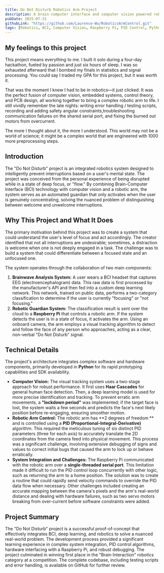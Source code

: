 ```yaml
---
title: Do Not Disturb Robotics Arm Project
description: A brain-computer interface and computer vision powered robotic arm that intelligently prevents interruptions during deep focus.
pubDate: 2025-07-31
githubLink: "https://github.com/Laurence-Wu/RoboticsArmControl.git"
tags: [Robotics, BCI, Computer Vision, Raspberry Pi, PID Control, Python]
---
```


## My feelings to this project

This project means everything to me. I built it solo during a four-day hackathon, fueled by passion and just six hours of sleep. I was so exhausted afterward that I bombed my finals in statistics and signal processing. You could say I traded my GPA for this project, but it was worth it.

That was the moment I knew I had to be in robotics—it just clicked. It was the perfect fusion of computer vision, embedded systems, control theory, and PCB design, all working together to bring a complex robotic arm to life. I still vividly remember the late nights: writing error handling / testing scripts, recording and adding safety angular constraints,troubleshooting communication failures on the shared serial port, and fixing the burned out motors from overcurrent.

The more I thought about it, the more I understood. This world may not be a world of science; it might be a complex world that are engineered with 1000 more preprocessing steps.

## Introduction

The "Do Not Disturb" project is an integrated robotics system designed to intelligently prevent interruptions based on a user's mental state. The project was conceived from the personal experience of being disrupted while in a state of deep focus, or "flow." By combining Brain-Computer Interface (BCI) technology with computer vision and a robotic arm, the system serves as an automated guardian that only activates when the user is genuinely concentrating, solving the nuanced problem of distinguishing between welcome and unwelcome interruptions.

## Why This Project and What It Does

The primary motivation behind this project was to create a system that could understand the user's level of focus and act accordingly. The creator identified that not all interruptions are undesirable; sometimes, a distraction is welcome when one is not deeply engaged in a task. The challenge was to build a system that could differentiate between a focused state and an unfocused one.

The system operates through the collaboration of two main components:

1. **Brainwave Analysis System:** A user wears a BCI headset that captures EEG (electroencephalogram) data. This raw data is first processed by the manufacturer's API and then fed into a custom deep learning network. This network, trained on public data, performs a two-category classification to determine if the user is currently "focusing" or "not focusing."
2. **Robotic Guardian System:** The classification result is sent over the cloud to a **Raspberry Pi** that controls a robotic arm. If the system detects the user is in a state of focus, it activates the arm. Using an onboard camera, the arm employs a visual tracking algorithm to detect and follow the face of any person who approaches, acting as a clear, non-verbal "Do Not Disturb" signal.

## Technical Details

The project's architecture integrates complex software and hardware components, primarily developed in **Python** for its rapid prototyping capabilities and SDK availability.

- **Computer Vision:** The visual tracking system uses a two-stage approach for robust performance. It first uses **Haar Cascades** for general human face detection. Then, a deep learning model is used for more precise identification and tracking. To prevent erratic arm movements, a **"lockdown period"** was implemented; if the target face is lost, the system waits a few seconds and predicts the face's next likely position before re-engaging, ensuring smoother motion.
- **Robotic Arm Control:** The robotic arm has **2 degrees of freedom ** and is controlled using a **PID (Proportional-Integral-Derivative)** algorithm. This required the meticulous tuning of six distinct PID parameters (three for each axis) to accurately translate the 2D coordinates from the camera feed into physical movement. This process was a significant challenge, involving extensive debugging of signs and values to correct initial bugs that caused the arm to lock up or behave erratically.
- **System Integration and Challenges:** The Raspberry Pi communicated with the robotic arm over a **single-threaded serial port**. This limitation made it difficult to run the PID control loop concurrently with other logic, such as returning the arm to a home position. The solution was to create a routine that could rapidly send velocity commands to override the PID data flow when necessary. Other challenges included creating an accurate mapping between the camera's pixels and the arm's real-world distance and dealing with hardware failures, such as two servo motors breaking from over-current before software constraints were added.

## Project Summary

The "Do Not Disturb" project is a successful proof-of-concept that effectively integrates BCI, deep learning, and robotics to solve a nuanced real-world problem. The development process provided a significant learning experience in complex system integration, PID control algorithms, hardware interfacing with a Raspberry Pi, and robust debugging. The project culminated in winning first place in the "Brain Interaction" robotics category at a competition. The complete codebase, including testing scripts and error handling, is available on GitHub for further review.
